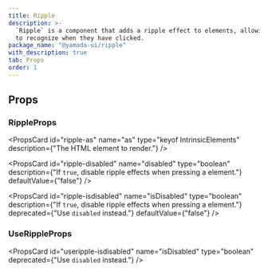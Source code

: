 ```yaml
---
title: Ripple
description: >-
  `Ripple` is a component that adds a ripple effect to elements, allowing users
  to recognize when they have clicked.
package_name: "@yamada-ui/ripple"
with_description: true
tab: Props
order: 1
---
```


## Props

### RippleProps

<PropsCard
  id="ripple-onclear"
  name="onClear"
  required
  type="(key: Key) => void"
/>

<PropsCard id="ripple-ripples" name="ripples" required type="RippleOptions[]" />

<PropsCard
  id="ripple-as"
  name="as"
  type="keyof IntrinsicElements"
  description={"The HTML element to render."}
/>

<PropsCard
  id="ripple-disabled"
  name="disabled"
  type="boolean"
  description={"If `true`, disable ripple effects when pressing a element."}
  defaultValue={"false"}
/>

<PropsCard
  id="ripple-isdisabled"
  name="isDisabled"
  type="boolean"
  description={"If `true`, disable ripple effects when pressing a element."}
  deprecated={"Use `disabled` instead."}
  defaultValue={"false"}
/>

### UseRippleProps

<PropsCard id="useripple-disabled" name="disabled" type="boolean" />

<PropsCard
  id="useripple-isdisabled"
  name="isDisabled"
  type="boolean"
  deprecated={"Use `disabled` instead."}
/>

<PropsCard
  id="useripple-onpointerdown"
  name="onPointerDown"
  type="PointerEventHandler<T>"
/>
